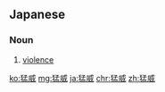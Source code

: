 ==Japanese==
{{ja-kanjitab|もう|い|yomi=o}}

===Noun===
{{ja-noun|もうい}}

# [[violence]] {{gloss|extreme force}}

[[ko:猛威]]
[[mg:猛威]]
[[ja:猛威]]
[[chr:猛威]]
[[zh:猛威]]